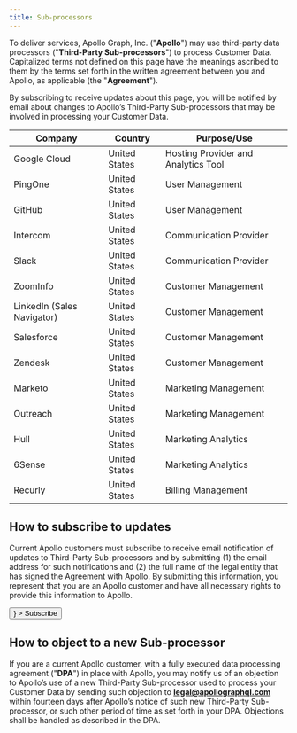 ```yaml
---
title: Sub-processors
---
```



To deliver services, Apollo Graph, Inc. ("**Apollo**") may use third-party data processors ("**Third-Party Sub-processors**") to process Customer Data. Capitalized terms not defined on this page have the meanings ascribed to them by the terms set forth in the written agreement between you and Apollo, as applicable (the "**Agreement**").  

By subscribing to receive updates about this page, you will be notified by email about changes to Apollo’s Third-Party Sub-processors that may be involved in processing your Customer Data.

| Company | Country | Purpose/Use |
|---------|---------|-------------|
| Google Cloud | United States | Hosting Provider and Analytics Tool |
| PingOne | United States | User Management |
| GitHub | United States | User Management |
| Intercom | United States | Communication Provider |
| Slack | United States | Communication Provider |
| ZoomInfo | United States | Customer Management |
| LinkedIn (Sales Navigator) | United States | Customer Management |
| Salesforce | United States | Customer Management |
| Zendesk | United States | Customer Management |
| Marketo | United States | Marketing Management |
| Outreach | United States | Marketing Management |
| Hull | United States | Marketing Analytics |
| 6Sense | United States | Marketing Analytics |
| Recurly | United States | Billing Management |


## How to subscribe to updates

Current Apollo customers must subscribe to receive email notification of updates to Third-Party Sub-processors and by submitting (1) the email address for such notifications and (2) the full name of the legal entity that has signed the Agreement with Apollo. By submitting this information, you represent that you are an Apollo customer and have all necessary rights to provide this information to Apollo.

<p>
  <Button
    size="large"
    color={colors.primary}
    as={<Link to="http://eepurl.com/hsDQCr" target="_blank" />}
  >
    Subscribe
  </Button>
</p>

## How to object to a new Sub-processor

If you are a current Apollo customer, with a fully executed data processing agreement ("**DPA**") in place with Apollo, you may notify us of an objection to Apollo’s use of a new Third-Party Sub-processor used to process your Customer Data by sending such objection to **legal@apollographql.com** within fourteen days after Apollo’s notice of such new Third-Party Sub-processor, or such other period of time as set forth in your DPA. Objections shall be handled as described in the DPA. 
